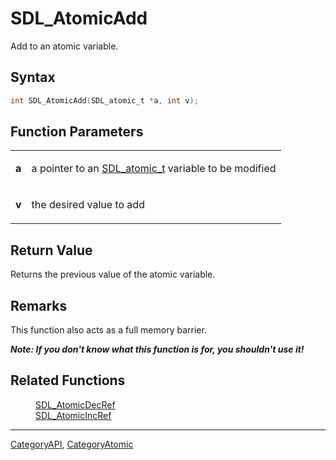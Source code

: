 = SDL_AtomicAdd =

Add to an atomic variable.

== Syntax ==

<syntaxhighlight lang='c'>
int SDL_AtomicAdd(SDL_atomic_t *a, int v);
</syntaxhighlight>

== Function Parameters ==

{|
|'''a'''
|a pointer to an [[SDL_atomic_t]] variable to be modified
|-
|'''v'''
|the desired value to add
|}

== Return Value ==

Returns the previous value of the atomic variable.

== Remarks ==

This function also acts as a full memory barrier.

'''''Note: If you don't know what this function is for, you shouldn't use
it!'''''

== Related Functions ==

:[[SDL_AtomicDecRef]]
:[[SDL_AtomicIncRef]]

----
[[CategoryAPI]], [[CategoryAtomic]]


